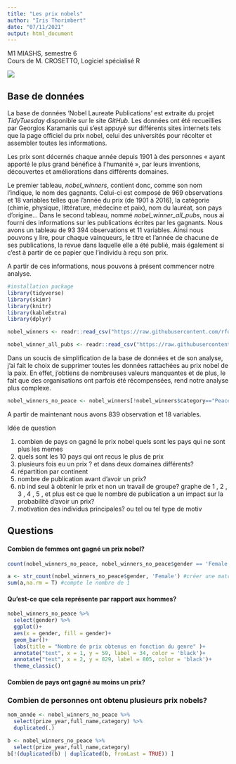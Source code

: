 ```yaml
---
title: "Les prix nobels"
author: "Iris Thorimbert"
date: "07/11/2021"
output: html_document    
---
```

    
M1 MIASHS, semestre 6   
Cours de M. CROSETTO, Logiciel spécialisé R

![](nobel noir.jpg)

## **Base de données**

La base de données 'Nobel Laureate Publications' est extraite du projet *TidyTuesday* disponible sur le site *GitHub*.
Les données ont été recueillies par Georgios Karamanis qui s'est appuyé sur différents sites internets tels que la page officiel du prix nobel, celui des universités pour récolter et assembler toutes les informations.

Les prix sont décernés chaque année depuis 1901 à des personnes « ayant apporté le plus grand bénéfice à l'humanité », par leurs inventions, découvertes et améliorations dans différents domaines.

Le premier tableau, *nobel_winners*, contient donc, comme son nom l'indique, le nom des gagnants. Celui-ci est composé de 969 observations et 18 variables telles que l'année du prix (de 1901 à 2016), la catégorie (chimie, physique, littérature, médecine et paix), nom du lauréat, son pays d'origine... Dans le second tableau, nommé *nobel_winner_all_pubs*, nous ai fourni des informations sur les publications écrites par les gagnants. Nous avons un tableau de 93 394 observations et 11 variables. Ainsi nous pouvons y lire, pour chaque vainqueurs, le titre et l'année de chacune de ses publications, la revue dans laquelle elle a été publié, mais également si c'est à partir de ce papier que l'individu à reçu son prix.

A partir de ces informations, nous pouvons à présent commencer notre analyse.


```r
#installation package
library(tidyverse)
library(skimr)
library(knitr)
library(kableExtra)
library(dplyr)
```
```r

nobel_winners <- readr::read_csv("https://raw.githubusercontent.com/rfordatascience/tidytuesday/master/data/2019/2019-05-14/nobel_winners.csv")

nobel_winner_all_pubs <- readr::read_csv("https://raw.githubusercontent.com/rfordatascience/tidytuesday/master/data/2019/2019-05-14/nobel_winner_all_pubs.csv")

```

Dans un soucis de simplification de la base de données et de son analyse, j'ai fait le choix de supprimer toutes les données rattachées au prix nobel de la paix. En effet, j'obtiens de nombreuses valeurs manquantes et de plus, le fait que des organisations ont parfois été récompensées, rend notre analyse plus complexe.

```r
nobel_winners_no_peace <- nobel_winners[!nobel_winners$category=="Peace", ]
```

A partir de maintenant nous avons 839 observation et 18 variables.



Idée de question

1. combien de pays on gagné le prix nobel
quels sont les pays qui ne sont plus les memes 
2. quels sont  les 10 pays qui ont recus le plus de prix 
3. plusieurs fois eu un prix ?
 et dans deux domaines différents?
4. répartition par continent
6. nombre de publication avant d'avoir un prix?
7. nb ind seul à obtenir le prix et non un travail de groupe? graphe de 1 , 2 , 3 , 4 , 5 , et plus
 est ce que le nombre de publication a un impact sur la probabilité d'avoir un prix?
 8. motivation des individus principales? ou tel ou tel type de motiv



## **Questions**

#### **Combien de femmes ont gagné un prix nobel?**
```r
count(nobel_winners_no_peace, nobel_winners_no_peace$gender == 'Female')
```
```r
a <- str_count(nobel_winners_no_peace$gender, 'Female') #créer une matrice 1 et 0 
sum(a,na.rm = T) #compte le nombre de 1
```


#### **Qu'est-ce que cela représente par rapport aux hommes?**

```r
nobel_winners_no_peace %>% 
  select(gender) %>% 
  ggplot()+
  aes(x = gender, fill = gender)+
  geom_bar()+
  labs(title = "Nombre de prix obtenus en fonction du genre" )+
  annotate("text", x = 1, y = 59, label = 34, color = 'black')+
  annotate("text", x = 2, y = 829, label = 805, color = 'black')+
  theme_classic()
```

#### **Combien de pays ont gagné au moins un prix?**

### **Combien de personnes ont obtenu plusieurs prix nobels?**
```r
nom_année <- nobel_winners_no_peace %>% 
  select(prize_year,full_name,category) %>% 
  duplicated(.)

```
```r
b <- nobel_winners_no_peace %>% 
  select(prize_year,full_name,category)
b[!(duplicated(b) | duplicated(b, fromLast = TRUE)) ]
```


